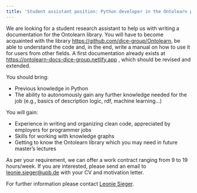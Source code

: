 ```yaml
---
title: 'Student assistant position: Python developer in the Ontolearn project'
---
```


We are looking for a student research assistant to help us with writing a documentation for the Ontolearn library. 
You will have to become acquainted with the library https://github.com/dice-group/Ontolearn, be able to understand the code and, in the end, write a manual on how to use it for users from other fields. 
A first documentation already exists at https://ontolearn-docs-dice-group.netlify.app , which should be revised and extended.

You should bring:
- Previous knowledge in Python
- The ability to autonomously gain any further knowledge needed for the job (e.g., basics of description logic, rdf, machine learning…)

You will gain:
- Experience in writing and organizing clean code, appreciated by employers for programmer jobs
- Skills for working with knowledge graphs
- Getting to know the Ontolearn library which you may need in future master’s lectures

As per your requirement, we can offer a work contract ranging from 9 to 19 hours/week. If you are interested, please send an email to leonie.sieger@upb.de with your CV and motivation letter.

For further information please contact [Leonie Sieger](/LeonieSieger).
